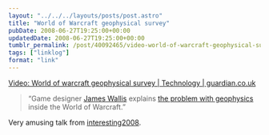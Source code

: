 ```yaml
---
layout: "../../../layouts/posts/post.astro"
title: "World of Warcraft geophysical survey"
pubDate: 2008-06-27T19:25:00+00:00
updatedDate: 2008-06-27T19:25:00+00:00
tumblr_permalink: /post/40092465/video-world-of-warcraft-geophysical-survey
tags: ["linklog"]
format: "link"
---
```


[Video: World of warcraft geophysical survey | Technology | guardian.co.uk][1]

> “Game designer [James Wallis](http://www.spaaace.com/cope/) explains [the problem with geophysics](http://www.guardian.co.uk/technology/video/2008/jun/25/interesting.world.warcraft) inside the World of Warcraft.”

Very amusing talk from [interesting2008](http://russelldavies.typepad.com/planning/interesting2008/).

[1]: http://www.guardian.co.uk/technology/video/2008/jun/25/interesting.world.warcraft
